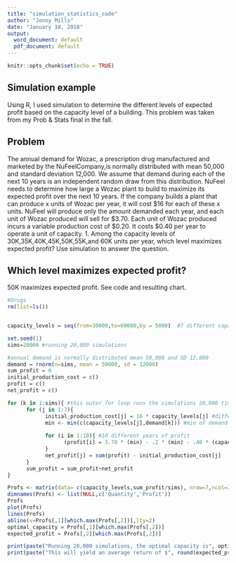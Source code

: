 ---
title: "simulation_statistics_code"
author: "Jonny Mills"
date: "January 18, 2018"
output:
  word_document: default
  pdf_document: default
---

```{r setup, include=FALSE}
knitr::opts_chunk$set(echo = TRUE)
```


## Simulation example

Using R, I used simulation to determine the different levels of expected profit based on the capacity level of a building.  This problem was taken from my Prob & Stats final in the fall.


## Problem
The annual demand for Wozac, a prescription drug manufactured and marketed by the NuFeelCompany,is normally distributed with mean 50,000 and standard deviation 12,000. We assume that demand during each of the next 10 years is an independent random draw from this distribution. NuFeel needs to determine how large a Wozac plant to build to maximize its expected profit over the next 10 years. If the company builds a plant that can produce x units of Wozac per year, it will cost $16 for each of these x units. NuFeel will produce only the amount demanded each year, and each unit of Wozac produced will sell for $3.70. Each unit of Wozac produced incurs a variable production cost of $0.20. It costs $0.40 per year to operate a unit of capacity. 1. Among the capacity levels of 30K,35K,40K,45K,50K,55K,and 60K units per year, which level maximizes expected profit? Use simulation to answer the question. 


## Which level maximizes expected profit?

50K maximizes expected profit. See code and resulting chart.


```{r}
#Drugs
rm(list=ls())


capacity_levels = seq(from=30000,to=60000,by = 5000)  #7 different capacity levels

set.seed(1)
sims=20000 #running 20,000 simulations

#annual demand is normally distributed mean 50,000 and SD 12,000
demand = rnorm(n=sims, mean = 50000, sd = 12000)
sum_profit = 0
initial_production_cost = c()
profit = c()
net_profit = c()

for (k in 1:sims){ #this outer for loop runs the simulations 20,000 times
      for (j in 1:7){
            initial_production_cost[j] = 16 * capacity_levels[j] #different production cost depending on what the capcity level is 
            min <- min(c(capacity_levels[j],demand[k])) #min of demand and capacity level will be the units solds
            
            for (i in 1:10){ #10 different years of profit
                  (profit[i] = 3.70 * (min) - .2 * (min) - .40 * (capacity_levels[j]))
            }
            net_profit[j] = sum(profit) - initial_production_cost[j]
      }
      sum_profit = sum_profit+net_profit
}

Profs <- matrix(data= c(capacity_levels,sum_profit/sims), nrow=7,ncol=2) #putting different profit levels into a matrix form
dimnames(Profs) <- list(NULL,c('Quantity','Profit'))
Profs
plot(Profs)
lines(Profs)
abline(v=Profs[,1][which.max(Profs[,2])],lty=2)
optimal_capacity = Profs[,1][which.max(Profs[,2])]
expected_profit = Profs[,2][which.max(Profs[,2])]

print(paste("Running 20,000 simulations, the optimal capacity is", optimal_capacity ))
print(paste("This will yield an average return of $", round(expected_profit,2)))

```
